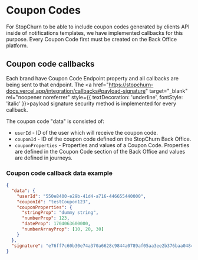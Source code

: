 # Coupon Codes

For StopChurn to be able to include coupon codes generated by clients API inside of notifications templates, we have implemented callbacks for this purpose. Every Coupon Code first must be created on the Back Office platform.

## Coupon code callbacks

Each brand have Coupon Code Endpoint property and all callbacks are being sent to that endpoint.
The <a href="https://stopchurn-docs.vercel.app/integration/callbacks#payload-signature" target="_blank" rel="noopener noreferrer" style={{ textDecoration: 'underline', fontStyle: 'italic' }}>payload signature</a> security method is implemented for every callback.

The coupon code "data" is consisted of:
- `userId` - ID of the user which will receive the coupon code. 
- `couponId` - ID of the coupon code defined on the StopChurn Back Office.
- `couponProperties` - Properties and values of a Coupon Code. Properties are defined in the Coupon Code section of the Back Office and values are defined in journeys.

### Coupon code callback data example

```json
{
  "data": {
    "userId": "550e8400-e29b-41d4-a716-446655440000",
    "couponId": "testCoupon123",
    "couponProperties": {
      "stringProp": "dummy string",
      "numberProp": 123,
      "dateProp": 1704063600000,
      "numberArrayProp": [10, 20, 30]
    }
  },
  "signature": "e76ff7c60b30e74a370a6628c9844a0789af05aa3ee2b376baa0484eb505136da9902764eacc43cbf61908735a9408d77dd1c004a6b2ec4bb77e80c83c726877"
}

```

